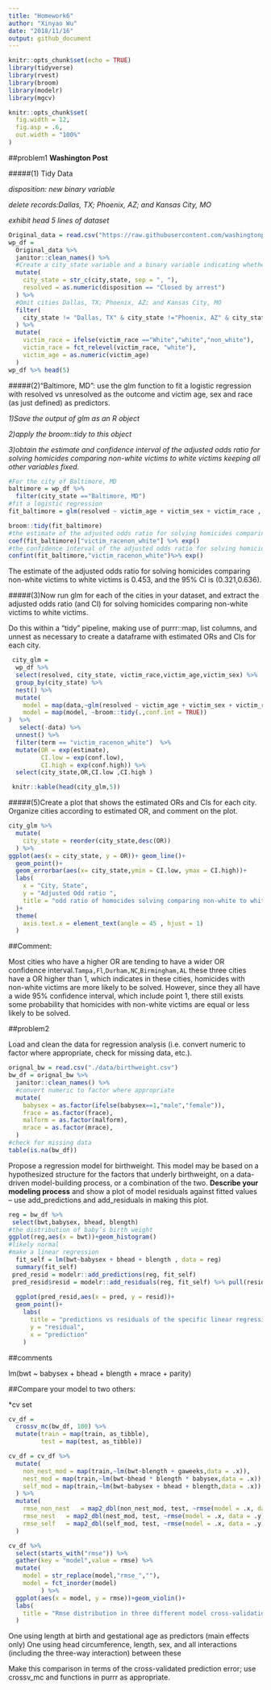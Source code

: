 ```yaml
---
title: "Homework6"
author: "Xinyao Wu"
date: "2018/11/16"
output: github_document
---
```


```r
knitr::opts_chunk$set(echo = TRUE)
library(tidyverse)
library(rvest)
library(broom)
library(modelr)
library(mgcv)
```

```r
knitr::opts_chunk$set(
  fig.width = 12,
  fig.asp = .6,
  out.width = "100%"
)
```

##problem1
__Washington Post__

#####(1) Tidy Data

_disposition: new binary variable_

_delete records:Dallas, TX; Phoenix, AZ; and Kansas City, MO_

_exhibit head 5 lines of dataset_

```r
Original_data = read.csv("https://raw.githubusercontent.com/washingtonpost/data-homicides/master/homicide-data.csv") 
wp_df = 
  Original_data %>% 
  janitor::clean_names() %>% 
  #Create a city_state variable and a binary variable indicating whether the homicide is solved.
  mutate(
    city_state = str_c(city,state, sep = ", "), 
    resolved = as.numeric(disposition == "Closed by arrest")
  ) %>% 
  #Omit cities Dallas, TX; Phoenix, AZ; and Kansas City, MO
  filter(
    city_state != "Dallas, TX" & city_state !="Phoenix, AZ" & city_state !="Kansas City, MO" & city_state !="Tulsa, AL"
  ) %>% 
  mutate(
    victim_race = ifelse(victim_race =="White","white","non_white"),
    victim_race = fct_relevel(victim_race, "white"),
    victim_age = as.numeric(victim_age)
  )
wp_df %>% head(5) 

```


#####(2)"Baltimore, MD": use the glm function to fit a logistic regression with resolved vs unresolved as the outcome and victim age, sex and race (as just defined) as predictors.

_1)Save the output of glm as an R object _

_2)apply the  broom::tidy to this object_ 

_3)obtain the estimate and confidence interval of the adjusted odds ratio for solving homicides comparing non-white victims to white victims keeping all other variables fixed._

```r
#For the city of Baltimore, MD
baltimore = wp_df %>% 
  filter(city_state =="Baltimore, MD") 
#fit a logistic regression
fit_baltimore = glm(resolved ~ victim_age + victim_sex + victim_race , family = binomial(), data = baltimore)

broom::tidy(fit_baltimore)
#the estimate of the adjusted odds ratio for solving homicides comparing non-white victims to white victims
coef(fit_baltimore)["victim_racenon_white"] %>% exp()
#the confidence interval of the adjusted odds ratio for solving homicides comparing non-white victims to white victims
confint(fit_baltimore,"victim_racenon_white")%>% exp()
```

The estimate of the adjusted odds ratio for solving homicides comparing non-white victims to white victims is 0.453, and the 95% CI is (0.321,0.636).

#####(3)Now run glm for each of the cities in your dataset, and extract the adjusted odds ratio (and CI) for solving homicides comparing non-white victims to white victims.

Do this within a “tidy” pipeline, making use of purrr::map, list columns, and unnest as necessary to create a dataframe with estimated ORs and CIs for each city.

```r
 city_glm =
  wp_df %>% 
  select(resolved, city_state, victim_race,victim_age,victim_sex) %>% 
  group_by(city_state) %>% 
  nest() %>% 
  mutate(
    model = map(data,~glm(resolved ~ victim_age + victim_sex + victim_race ,family = binomial(),data = .)),
    model = map(model, ~broom::tidy(.,conf.int = TRUE))
)  %>% 
   select(-data) %>% 
  unnest() %>% 
  filter(term == "victim_racenon_white")  %>% 
  mutate(OR = exp(estimate),
         CI.low = exp(conf.low),
         CI.high = exp(conf.high)) %>% 
  select(city_state,OR,CI.low ,CI.high ) 

 knitr::kable(head(city_glm,5))
```

#####(5)Create a plot that shows the estimated ORs and CIs for each city. Organize cities according to estimated OR, and comment on the plot.

```r
city_glm %>% 
  mutate(
    city_state = reorder(city_state,desc(OR))
  ) %>% 
ggplot(aes(x = city_state, y = OR))+ geom_line()+
  geom_point()+
  geom_errorbar(aes(x= city_state,ymin = CI.low, ymax = CI.high))+
  labs(
    x = "City, State",
    y = "Adjusted Odd ratio ",
    title = "odd ratio of homocides solving comparing non-white to white victims in United States"
  )+
  theme(
    axis.text.x = element_text(angle = 45 , hjust = 1)
  )
```

##Comment:

Most cities who have a higher OR are tending to have a wider OR confidence interval.`Tampa,Fl`,`Durham,NC`,`Birmingham,AL` these three cities have a OR higher than 1, which indicates in these cities, homicides with non-white victims are more likely to be solved. However, since they all have a wide 95% confidence interval, which include point 1, there still exists some probability that homicides with non-white victims are equal or less likely to be solved.

##problem2

Load and clean the data for regression analysis (i.e. convert numeric to factor where appropriate, check for missing data, etc.).
```r
orignal_bw = read.csv("./data/birthweight.csv")
bw_df = orignal_bw %>% 
  janitor::clean_names() %>% 
  #convert numeric to factor where appropriate
  mutate(
    babysex = as.factor(ifelse(babysex==1,"male","female")),
    frace = as.factor(frace),
    malform = as.factor(malform),
    mrace = as.factor(mrace),
  )
#check for missing data
table(is.na(bw_df))
```

Propose a regression model for birthweight. This model may be based on a hypothesized structure for the factors that underly birthweight, on a data-driven model-building process, or a combination of the two. __Describe your modeling process__ and show a plot of model residuals against fitted values – use  add_predictions and add_residuals in making this plot.
```r
reg = bw_df %>% 
 select(bwt,babysex, bhead, blength) 
#the distribution of baby’s birth weight
ggplot(reg,aes(x = bwt))+geom_histogram()
#likely normal
#make a linear regression
  fit_self = lm(bwt~babysex + bhead + blength , data = reg)
  summary(fit_self)
 pred_resid = modelr::add_predictions(reg, fit_self) 
 pred_resid$resid = modelr::add_residuals(reg, fit_self) %>% pull(resid)
 
  ggplot(pred_resid,aes(x = pred, y = resid))+
  geom_point()+
    labs(
      title = "predictions vs residuals of the specific linear regression model",
      y = "residual",
      x = "prediction"
    )
```

##comments

 lm(bwt ~ babysex + bhead + blength + mrace + parity)
    
##Compare your model to two others:

*cv set
```r
cv_df =
  crossv_mc(bw_df, 100) %>% 
  mutate(train = map(train, as_tibble),
         test = map(test, as_tibble))
```


```r
cv_df = cv_df %>% 
  mutate(
    non_nest_mod = map(train,~lm(bwt~blength + gaweeks,data = .x)),
    nest_mod = map(train,~lm(bwt~bhead * blength * babysex,data = .x)),
    self_mod = map(train,~lm(bwt~babysex + bhead + blength,data = .x))
  ) %>% 
  mutate(
    rmse_non_nest   = map2_dbl(non_nest_mod, test, ~rmse(model = .x, data = .y)),
    rmse_nest   = map2_dbl(nest_mod, test, ~rmse(model = .x, data = .y)),
    rmse_self   = map2_dbl(self_mod, test, ~rmse(model = .x, data = .y))
  )

cv_df %>% 
  select(starts_with("rmse")) %>% 
  gather(key = "model",value = rmse) %>%
  mutate(
    model = str_replace(model,"rmse_",""),
    model = fct_inorder(model)
         ) %>% 
  ggplot(aes(x = model, y = rmse))+geom_violin()+
  labs(
    title = "Rmse distribution in three different model cross-validations"
  )

```


One using length at birth and gestational age as predictors (main effects only)
One using head circumference, length, sex, and all interactions (including the three-way interaction) between these

Make this comparison in terms of the cross-validated prediction error; use crossv_mc and functions in  purrr as appropriate.



















